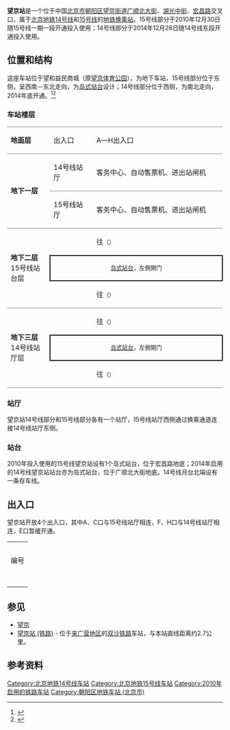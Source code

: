 {{noteTA 
|G1 =Railway}}
{{Infobox station
|name = 望京
|eng_name = Wangjing
|linecolour = {{北京地铁颜色|14}}
|linecolour2 = {{北京地铁颜色|15}}
|image = Platform of L14 Wangjing Station (20210316124411).jpg
|caption = 望京站14号线站台<br />[[File:Platform_of_L15_Wangjing_Station_(20210316123430).jpg|300px]]<br />望京站15号线站台
|other_name = 
|country = {{PRC}}
|borough = [[北京市|北京市]][[朝阳区_(北京市)|朝阳区]][[望京街道|望京街道]]
|address = [[广顺北大街|广顺北大街]]、[[湖光中街|湖光中街]]、[[宏昌路|宏昌路]]交叉口
|coordinates = {{coord|39|59|50.88|N|116|27|46.57|E|type:railwaystation|display=inline,title}}
|elevation = 
|operator = [[北京市地铁运营有限公司|北京市地铁运营有限公司]]、[[京港地铁|北京京港地铁有限公司]]
|lines = {{北京地铁线路名|14|SL}}<br />{{北京地铁线路名|15|SL}}
|distance = 
|platform = 各1座[[岛式站台|岛式站台]]
|tracks = 各2条
|bus_routes = 
|bus_stands = 
|connections = 公交站：湖光中街东口、侯庄路口南、地铁望京站
|structure = 地下车站
|hall = 整体式站厅
|depth = 
|levels = 
|interchange = 通道换乘
|exits = 4个
|elevator = 
|escalator = 
|architect = 
|architectural_style = 
|colour = {{北京地铁线路名|14|S}}：蓝色<br />{{北京地铁线路名|15|S}}：红色
|type = 
|status = 运营中
|code = 
|zone = 
|classification = 
|website = 
|built = 
|opened = {{北京地铁线路名|14|S}}：2014年12月28日<br />{{北京地铁线路名|15|S}}：2010年12月30日
|closed = 
|pass_year = 
|passengers = 
|pass_system = 
|pass_rank = 
|mpassengers = 
|trains = 
|station_hours = 
|hours = 
|first = {{collapsible list
 |title = 　
 |
{{北京地铁线路名|14|S}}
:往{{北京地铁起讫站|14|R}}：06:05
:往{{北京地铁起讫站|14|L}}：05:17<br />
{{北京地铁线路名|15|S}}
:往{{北京地铁起讫站|15|L}}：05:16
:往{{北京地铁起讫站|15|R}}：06:03
}}
|last = {{collapsible list
 |title = 　
 |
{{北京地铁线路名|14|S}}
:往{{北京地铁起讫站|14|R}}：23:15
:往{{北京地铁起讫站|14|L}}：22:47<br />
{{北京地铁线路名|15|S}}
:往{{北京地铁起讫站|15|L}}：22:49
:往{{北京地铁起讫站|15|R}}：23:36
}}
|adjacent = {{adjacent stations|system=北京地铁
|line1=14|left1=阜通|right1=东湖渠|note-left1=0.903km|note-mid=距离[[张郭庄站|张郭庄]]42.930km|note-right1=1.283km
|line2=15|left2=望京西|right2=望京东|note-left2=1.758km|note-mid2=距离[[清华东路西口站|清华东路西口]]11.702km|note-right2=1.652km}}
|other_services = 
|route_map = {{Routemap|inline=yes|map=
~~ ~~B2层，15号线
utSTRf\utSTRg~~ ~~{{rmr|Licon=U|{{stl|北京地铁|望京西}}}}
utSTR+BSl\utSTR+BSr
utSTR+BSl\utSTR+BSr
utSTRf\utSTRg~~ ~~{{rmr|Licon=D|{{stl|北京地铁|望京东}}}}
~~ ~~B3层，14号线
utSTRf\utSTRg~~ ~~{{rmr|Licon=U|{{stl|北京地铁|阜通}}}}
utSTR+BSl\utSTR+BSr
utSTR+BSl\utSTR+BSr
\utABZg2\utABZg2\utSTRc3
\utSTR+tc1\utABZg+4!~utSTRc1\utSTR+4
\utSTR\utSTR\utSTR
\utSTR\utABZg2\utSTR+tc3
\utSTR\utENDEe!~utSTRc1\utABZg+4
\utSTR\utSTRc2\utSTR3
\utSTR\utSTR+1\utSTRc4
utSTRf\utSTRg~~ ~~{{rmr|Licon=D|{{stl|北京地铁|东湖渠}}}}
}}
}}
'''望京站'''是一个位于中国[[北京市|北京市]][[朝阳区_(北京市)|朝阳区]][[望京街道|望京街道]][[广顺北大街|广顺北大街]]、[[湖光中街|湖光中街]]、[[宏昌路|宏昌路]]交叉口，属于[[北京地铁|北京地铁]][[北京地铁14号线|14号线]]和[[北京地铁15号线|15号线]]的[[地铁车站|地铁]][[换乘站|换乘站]]。15号线部分于2010年12月30日随15号线一期一段开通投入使用；14号线部分于2014年12月28日随14号线东段开通投入使用。

== 位置和结构 ==
这座车站位于望和益民商城（原[[望京体育公园|望京体育公园]]），为地下车站，15号线部分位于东侧，呈西南－东北走向，为[[岛式站台|岛式站台]]设计；14号线部分位于西侧，为南北走向，2014年底开通。<ref>{{cite web|url=http://www.bjghw.gov.cn/web/static/articles/catalog_14300/article_ff808081262b02de01262c30a5a2000a/ff808081262b02de01262c30a5a2000a.html|title=轨道交通15号线一期工程规划方案公告|publisher=[[北京市规划委员会|北京市规划委员会]]|date=2010-01-14|accessdate=2010-08-11|archive-url=https://web.archive.org/web/20100728091626/http://www.bjghw.gov.cn/web/static/articles/catalog_14300/article_ff808081262b02de01262c30a5a2000a/ff808081262b02de01262c30a5a2000a.html|archive-date=2010-07-28|dead-url=yes}}</ref><ref>{{cite web|url=http://www.ldwb.com.cn/template/23/file.jsp?cid=31&aid=79141|title=地铁15号线望京西站主体结构完工|date=2010-02-03|accessdate=2010-08-11|deadurl=yes|archiveurl=https://archive.is/20120907114237/http://www.ldwb.com.cn/template/23/file.jsp?cid=31&aid=79141|archivedate=2012-09-07}}</ref>

=== 车站楼层 ===
{|cellspacing=0 cellpadding=3
|style="border-top:solid 1px gray;border-bottom:solid 1px gray;" width=100|'''地面层'''
|style="border-top:solid 1px gray;border-bottom:solid 1px gray;" width=100|出入口
|style="border-top:solid 1px gray;border-bottom:solid 1px gray;" width=350|A—H出入口
|-
|style="border-bottom:solid 1px gray;" rowspan=2|'''地下一层'''<br />{{nowrap|14、15号线站厅层}}
|style="border-bottom:solid 1px gray;"|14号线站厅
|style="border-bottom:solid 1px gray;"|客务中心、自动售票机、进出站闸机
|-
|style="border-bottom:solid 1px gray;"|15号线站厅
|style="border-bottom:solid 1px gray;"|客务中心、自动售票机、进出站闸机
|-
|style="border-bottom:solid 1px gray;" rowspan=3|'''地下二层'''<br />15号线站台层
|{{arrow|L}}
|{{北京地铁线路名|15|c}}往{{站|清华东路西口}}<small>（{{站|望京西}}）</small>
|-
|style="border-right:solid 2px black;border-left:solid 2px black;border-top:solid 2px black;border-bottom:solid 2px black;" colspan=2|<center><small>[[岛式站台|岛式站台]]，左側開门</small></center>
|-
|style="border-bottom:solid 1px gray;"|{{arrow|R}}
|style="border-bottom:solid 1px gray;"|{{北京地铁线路名|15|c}}往{{站|俸伯}}<small>（{{站|望京东}}）</small>
|-
|style="border-bottom:solid 1px gray;" rowspan=3|'''地下三层'''<br />14号线站厅层
|{{arrow|L}}
|{{北京地铁线路名|14|c}}往{{站|张郭庄}}<small>（{{站|阜通}}）</small>
|-
|style="border-right:solid 2px black;border-left:solid 2px black;border-top:solid 2px black;border-bottom:solid 2px black;" colspan=2|<center><small>[[岛式站台|岛式站台]]，左側開门</small></center>
|-
|style="border-bottom:solid 1px gray;"|{{arrow|R}}
|style="border-bottom:solid 1px gray;"|{{北京地铁线路名|14|c}}往{{站|善各庄}}<small>（{{站|东湖渠}}）</small>
|}

=== 站厅 ===
{{multiple image|direction=vertical|align=right|width=220
|image1=Concourse of L15 Wangjing Station (20210316123623).jpg|caption1=15号线站厅（2021年3月摄）
|image2=Concourse of L14 Wangjing Station (20210316124159).jpg|caption2=14号线站厅（2021年3月摄）
}}
望京站14号线部分和15号线部分各有一个站厅，15号线站厅西侧通过换乘通道连接14号线站厅东侧。

=== 站台 ===
{{multiple image|direction=vertical|align=right|width=220
}}
2010年投入使用的15号线望京站设有1个岛式站台，位于宏昌路地底；2014年启用的14号线望京站站台亦为岛式站台，位于广顺北大街地底。14号线月台北端设有一条存车线。
{{multiple image | direction = vertical | align = center| width = 700
| image1 = Platform panorama of L15 Wangjing Station (20170927141751).jpg | caption1 = <center>15号线站台全景图（2017年9月摄）</center>
| image2 = Platform panorama of L14 Wangjing Station (20170927142309).jpg | caption2 = <center>14号线站台全景图（2017年9月摄）</center>
}}

== 出入口 ==
望京站开放4个出入口，其中A、C口与15号线站厅相连，F、H口与14号线站厅相连，E口暂缓开通。
{| class="wikitable"
| colspan="5" align="center" bgcolor="{{北京地铁颜色|14}}" |
|-
| colspan="5" align="center" bgcolor="{{北京地铁颜色|15}}" |
|-
! 编号
! 指示
! 建议前往的目的地
! 照片
! 无障碍设施
|-
|{{港鐵出口|A|附=升}}
|宏昌路
|
|[[File:Exit_A_of_Wangjing_Station_(20210410115432).jpg|150px]]
|[[File:Exit_A_lift_of_Wangjing_Station_(20210410115445).jpg|150px]]
|-
|{{港鐵出口|C}}
|宏昌路
|
|[[File:Beijing_Wangjing_Subway_Station.jpg|150px]]
|{{n/a}}
|-
|{{港鐵出口|F|附=升}}
|广顺北大街
|
|[[File:Exit_F_of_Wangjing_Station_(20210410114258).jpg|150px]]
|[[File:Exit_F_lift_of_Wangjing_Station_(20210410114339).jpg|150px]]
|-
|{{港鐵出口|H}}
|广顺北大街
|
|[[File:Exit_H_of_Wangjing_Station_(20210410114642).jpg|150px]]
|{{n/a}}
|-
| colspan="5" bgcolor="#EEEEEE" | {{港鐵出口|註=升}}
|}

== 参见 ==
*[[望京|望京]]
*[[望京站_(铁路)|望京站 (铁路)]] - 位于[[来广营地区|来广营地区]]的[[双沙铁路|双沙铁路]]车站，与本站直线距离约2.7公里。

== 参考资料 ==
{{commonscat|Wangjing Station (Beijing Subway)}}
{{reflist}}

{{北京地铁14号线}}
{{北京地铁15号线}}

[[Category:北京地铁14号线车站|Category:北京地铁14号线车站]]
[[Category:北京地铁15号线车站|Category:北京地铁15号线车站]]
[[Category:2010年启用的铁路车站|Category:2010年启用的铁路车站]]
[[Category:朝阳区地铁车站_(北京市)|Category:朝阳区地铁车站 (北京市)]]